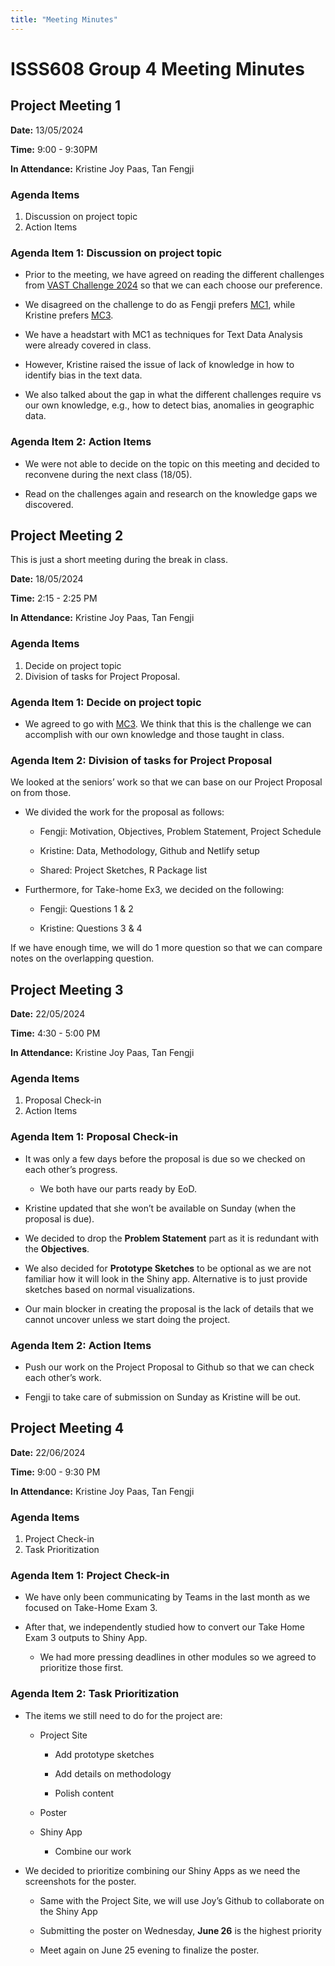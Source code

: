 ```yaml
---
title: "Meeting Minutes"
---
```


# ISSS608 Group 4 Meeting Minutes

## Project Meeting 1

**Date:** 13/05/2024

**Time:** 9:00 - 9:30PM

**In Attendance:** Kristine Joy Paas, Tan Fengji

### Agenda Items

1.  Discussion on project topic
2.  Action Items

### Agenda Item 1: Discussion on project topic

-   Prior to the meeting, we have agreed on reading the different challenges from [VAST Challenge 2024](https://vast-challenge.github.io/2024/index.html) so that we can each choose our preference.

-   We disagreed on the challenge to do as Fengji prefers [MC1](https://vast-challenge.github.io/2024/MC1.html), while Kristine prefers [MC3](https://vast-challenge.github.io/2024/MC3.html).

-   We have a headstart with MC1 as techniques for Text Data Analysis were already covered in class.

-   However, Kristine raised the issue of lack of knowledge in how to identify bias in the text data.

-   We also talked about the gap in what the different challenges require vs our own knowledge, e.g., how to detect bias, anomalies in geographic data.

### Agenda Item 2: Action Items

-   We were not able to decide on the topic on this meeting and decided to reconvene during the next class (18/05).

-   Read on the challenges again and research on the knowledge gaps we discovered.

## Project Meeting 2

::: {.callout-note appearance="minimal" icon="false"}
This is just a short meeting during the break in class.
:::

**Date:** 18/05/2024

**Time:** 2:15 - 2:25 PM

**In Attendance:** Kristine Joy Paas, Tan Fengji

### Agenda Items

1.  Decide on project topic
2.  Division of tasks for Project Proposal.

### Agenda Item 1: Decide on project topic

-   We agreed to go with [MC3](https://vast-challenge.github.io/2024/MC3.html). We think that this is the challenge we can accomplish with our own knowledge and those taught in class.

### Agenda Item 2: Division of tasks for Project Proposal

We looked at the seniors' work so that we can base on our Project Proposal on from those.

-   We divided the work for the proposal as follows:

    -   Fengji: Motivation, Objectives, Problem Statement, Project Schedule

    -   Kristine: Data, Methodology, Github and Netlify setup

    -   Shared: Project Sketches, R Package list

-   Furthermore, for Take-home Ex3, we decided on the following:

    -   Fengji: Questions 1 & 2

    -   Kristine: Questions 3 & 4

If we have enough time, we will do 1 more question so that we can compare notes on the overlapping question.

## Project Meeting 3

**Date:** 22/05/2024

**Time:** 4:30 - 5:00 PM

**In Attendance:** Kristine Joy Paas, Tan Fengji

### Agenda Items

1.  Proposal Check-in
2.  Action Items

### Agenda Item 1: Proposal Check-in

-   It was only a few days before the proposal is due so we checked on each other's progress.

    -   We both have our parts ready by EoD.

-   Kristine updated that she won't be available on Sunday (when the proposal is due).

-   We decided to drop the **Problem Statement** part as it is redundant with the **Objectives**.

-   We also decided for **Prototype Sketches** to be optional as we are not familiar how it will look in the Shiny app. Alternative is to just provide sketches based on normal visualizations.

-   Our main blocker in creating the proposal is the lack of details that we cannot uncover unless we start doing the project.

### Agenda Item 2: Action Items

-   Push our work on the Project Proposal to Github so that we can check each other's work.

-   Fengji to take care of submission on Sunday as Kristine will be out.

## Project Meeting 4

**Date:** 22/06/2024

**Time:** 9:00 - 9:30 PM

**In Attendance:** Kristine Joy Paas, Tan Fengji

### Agenda Items

1.  Project Check-in
2.  Task Prioritization

### Agenda Item 1: Project Check-in

-   We have only been communicating by Teams in the last month as we focused on Take-Home Exam 3.

-   After that, we independently studied how to convert our Take Home Exam 3 outputs to Shiny App.

    -   We had more pressing deadlines in other modules so we agreed to prioritize those first.

### Agenda Item 2: Task Prioritization

-   The items we still need to do for the project are:

    -   Project Site

        -   Add prototype sketches

        -   Add details on methodology

        -   Polish content

    -   Poster

    -   Shiny App

        -   Combine our work

-   We decided to prioritize combining our Shiny Apps as we need the screenshots for the poster.

    -   Same with the Project Site, we will use Joy's Github to collaborate on the Shiny App

    -   Submitting the poster on Wednesday, **June 26** is the highest priority

    -   Meet again on June 25 evening to finalize the poster.
